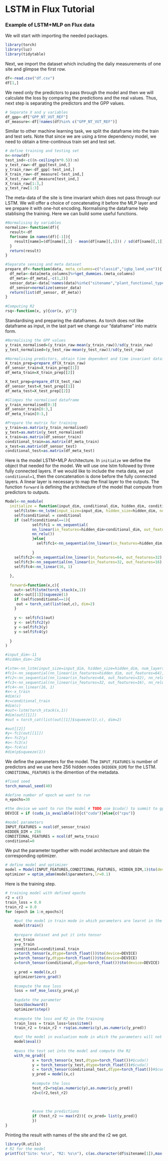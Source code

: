 # LSTM in Flux Tutorial {#ch-14}

### Example of LSTM+MLP on Flux data

We will start with importing the needed packages. 
```r
library(torch)
library(luz)
library(tidytable)
```

Next, we import the dataset which including the daliy measurements of one site and glimpse the first row. 
```r
df<-read.csv("df.csv")
df[1,]
```

We need only the predictors to pass through the model and then we will calculate the loss by comparing the predictions and the real values. Thus, next step is separating the predictors and the GPP values. 
```r
# Separate X and y variables
df_gpp<-df["GPP_NT_VUT_REF"]
df_measure<-df[!names(df)%in% c("GPP_NT_VUT_REF")]
```

Similar to other machine learning task, we split the dataframe into the train and test sets. Note that since we are using a time dependency model, we need to obtain a time-continous train set and test set. 
```r
# define training and testing set
n<-nrow(df)
test_ind<-c((n-ceiling(n*0.5)):n)
y_test_raw<-df_gpp[test_ind,]
y_train_raw<-df_gpp[-test_ind,]
X_train_raw<-df_measure[-test_ind,]
X_test_raw<-df_measure[test_ind,]
X_train_raw[1:3,]
y_test_raw[1:3]
```


The meta-data of the site is time invariant which does not pass through our LSTM. We will offer a choice of concatenating it before the MLP layer and we prepare it with one-hot encoding. Normalising the dataframe help stablising the training. Here we can build some useful functions.
```r
#Normalising by variables
normalize<-function(df){
  result<-df
  for(name in names(df)[-1]){
    result[name]=(df[name][,1] - mean(df[name][,1])) / sd(df[name][,1])
  }
  return(result)
}

#Separate sensing and meta dataset
prepare_df<-function(data, meta_columns=c("classid","igbp_land_use")){
  df_meta<-data[meta_columns]%>%get_dummies.(meta_columns)
  df_meta<-df_meta[,-c(1,2)]
  sensor_data<-data[!names(data)%in%c("sitename","plant_functional_type","koeppen_code","classid","igbp_land_use")]
  df_sensor=normalize(sensor_data)
  return(list(df_sensor, df_meta))
}
 
#Computing R2
rsq<-function(x, y){cor(x, y)^2}

```

Standardising and preparing the dataframes. As torch does not like dataframe as input, in the last part we change our "dataframe" into matrix form. 
```r
#Normalising the GPP values
y_train_normalised=(y_train_raw-mean(y_train_raw))/sd(y_train_raw)
y_test_normalised=(y_test_raw-mean(y_test_raw))/sd(y_test_raw)

#Normalising predictors, obtain time dependent and time invariant dataframes
X_train_prep=prepare_df(X_train_raw)
df_sensor_train=X_train_prep[[1]]
df_meta_train=X_train_prep[[2]]

X_test_prep=prepare_df(X_test_raw)
df_sensor_test=X_test_prep[[1]]
df_meta_test=X_test_prep[[2]]

#Glimpes the normalised dataframe
y_train_normalised[0:3]
df_sensor_train[0:3,]
df_meta_train[0:3,]

#Prepare the matrix for training
y_train=as.matrix(y_train_normalised)
y_test=as.matrix(y_test_normalised)
x_train=as.matrix(df_sensor_train)
conditional_train=as.matrix(df_meta_train)
x_test=as.matrix(df_sensor_test)
conditional_test=as.matrix(df_meta_test)
```

Here is the model LSTM+MLP Architecture. In `initialze` we define the object that needed for the model. We will use one lstm followed by three fully connected layers. If we would like to include the meta data, we put `conditional=1`, then the concatenation is done before the fully connected layers. A linear layer is necessary to map the final layer to the outputs. The function `forward` is defining the architecture of the model that compute from predictors to outputs. 
```r
Model<-nn_module(
  initialize = function(input_dim, conditional_dim, hidden_dim, conditional, num_layers=2){
    self$lstm<-nn_lstm(input_size=input_dim, hidden_size=hidden_dim, num_layers=2, dropout=0.3)
    self$conditional = conditional
    if (self$conditional==1){
            self$fc1 = nn_sequential(
            nn_linear(in_features=hidden_dim+conditional_dim, out_features=64),
            nn_relu())
            }else{
              self$fc1<-nn_sequential(nn_linear(in_features=hidden_dim, out_features=32), nn_relu())
             
            }
    self$fc2<-nn_sequential(nn_linear(in_features=64, out_features=32), nn_relu())
    self$fc3<-nn_sequential(nn_linear(in_features=32, out_features=16), nn_relu())
    self$fc4<-nn_linear(16, 1)
    
  },
  
  forward=function(x,c){
    out<-self$lstm(torch_stack(x,1)) 
    out<-out[[1]]$squeeze(1)
    if (self$conditional==1){
     out = torch_cat(list(out,c), dim=2) 
    }
    
    y <- self$fc1(out)  
    y <- self$fc2(y)
    y <-self$fc3(y)
    y <-self$fc4(y)
    
  }
)
```



```r
#input_dim<-11
#hidden_dim<-256

#lstm<-nn_lstm(input_size=input_dim, hidden_size=hidden_dim, num_layers=2, dropout=0.3)
#fc1<-nn_sequential(nn_linear(in_features=hidden_dim, out_features=64), nn_relu())
#fc2<-nn_sequential(nn_linear(in_features=64, out_features=32), nn_relu())
#fc3<-nn_sequential(nn_linear(in_features=32, out_features=16), nn_relu())
#fc4<-nn_linear(16, 1)
#x<-x_train
#dim(x)
#c=conditional_train
#dim(c)
#out<-lstm(torch_stack(x,1))
#dim(out[[1]])
#out = torch_cat(list(out[[1]]$squeeze(1),c), dim=2) 

#out[[2]]
#y<-fc1(out[[1]])
#x<-fc2(y)
#o<-fc3(x)
#p<-fc4(o)
#dim(p$squeeze(1))

```

We define the parameters for the model. The `INPUT_FEATURES` is number of predictors and we use here 256 hidden nodes (`HIDDEN_DIM`) for the LSTM. `CONDITIONAL_FEATURES` is the dimention of the metadata. 
```r
#fixed seed
torch_manual_seed(40)

#define number of epoch we want to run
n_epochs=30

#the device we want to run the model # TODO use $cuda() to summit to gpus
DEVICE = if (cuda_is_available()){c("cuda")}else{c("cpu")}

#model parameters
INPUT_FEATURES = ncol(df_sensor_train)
HIDDEN_DIM = 256
CONDITIONAL_FEATURES = ncol(df_meta_train)
conditional=0
```

We put the parameter together with model architecture and obtain the corresponding optimizer. 
```r
# define model and optimizer
model = Model(INPUT_FEATURES,CONDITIONAL_FEATURES, HIDDEN_DIM,1)$to(device=DEVICE)
optimizer = optim_adam(model$parameters,lr=0.1)
```

Here is the training step. 
```r
# training model with defined epochs
r2 = c()
train_loss = 0.0
train_r2 = 0.0
for (epoch in 1:n_epochs){
  
    #put the model in train mode in which parameters are learnt in the backward pass
    model$train()
    
    #prepare dataset and put it into tensor
    x=x_train
    y=y_train
    conditional=conditional_train
    x=torch_tensor(x,dtype=torch_float())$to(device=DEVICE)
    y=torch_tensor(y,dtype=torch_float())$to(device=DEVICE)
    c=torch_tensor(conditional,dtype=torch_float())$to(device=DEVICE)
    
    y_pred = model(x,c)
    optimizer$zero_grad()
    
    #compute the mse loss
    loss = nnf_mse_loss(y_pred,y)
    
    #update the parameter
    loss$backward()
    optimizer$step()
    
    #compute the loss and R2 in the training
    train_loss = train_loss+loss$item()
    train_r2 = train_r2 + rsq(as.numeric(y),as.numeric(y_pred))

    #put the model in evaluation mode in which the parameters will not be updated.
    model$eval()
    
    #pass the test set into the model and compute the R2
    with_no_grad({
            x = torch_tensor(x_test,dtype=torch_float())#$cuda()
            y = torch_tensor(y_test,dtype=torch_float())#$cuda()
            c = torch_tensor(conditional_test,dtype=torch_float())#$cuda()
            y_pred = model(x,c)
            
            #compute the loss
            test_r2=rsq(as.numeric(y),as.numeric(y_pred))
            r2=c(r2,test_r2)
            
            
            
            #save the predictions 
            if (test_r2 >= max(r2)){ cv_pred= list(y_pred)}
            })
}

```


Printing the result with names of the site and the r2 we got. 
```r
library(R.utils)
# R2 for the model
printf(c("Site: %s\n", "R2: %s\n"), c(as.character(df$sitename[1]),max(r2)))
```